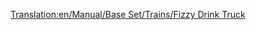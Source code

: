 [[Translation:en/Manual/Base Set/Trains/Fizzy Drink Truck]]
{{it/Manuale/Set base/Treni/Vagoni|Nome=Carro per bibite frizzanti
|Costo=2.260
|Vuoto=18
|Pieno=21
|Pieno2=21
|Pieno3=22
|Capacità1=25 bibite frizzanti
|Capacità2=30 bibite frizzanti
|Capacità3=32 bibite frizzanti
|Immagine4=[[File:it/Manuale/Set base/Treni/CarroBibiteBM.png]]
|Immagine4m=[[File:it/Manuale/Set base/Treni/CarroBibiteBM.png]]
|ClimaB=4
|ClimaM=4
|Descrizione=Per il trasporto delle bibite frizzanti dalle fabbriche alle città.
}}
